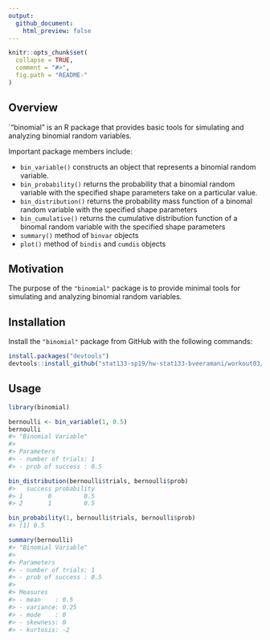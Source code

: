 ```yaml
---
output:
  github_document:
    html_preview: false
---
```


```r
knitr::opts_chunk$set(
  collapse = TRUE,
  comment = "#>",
  fig.path = "README-"
)
```

## Overview

`"binomial" is an R package that provides basic tools for simulating
and analyzing binomial random variables.

Important package members include:

* `bin_variable()` constructs an object that represents a binomial random variable.
* `bin_probability()` returns the probability that a binomial random variable with 
  the specified shape parameters take on a particular value.
* `bin_distribution()` returns the probability mass function of a binomal random 
  variable with the specified shape parameters
* `bin_cumulative()` returns the cumulative distribution function of a binomal random 
  variable with the specified shape parameters
* `summary()` method of `binvar` objects
* `plot()` method of `bindis` and `cumdis` objects

## Motivation

The purpose of the `"binomial"` package is to provide minimal tools for
simulating and analyzing binomial random variables.

## Installation

Install the `"binomial"` package from GitHub with the following commands:

```r
install.packages("devtools") 
devtools::install_github("stat133-sp19/hw-stat133-bveeramani/workout03/binomial")
```

## Usage

```r
library(binomial)

bernoulli <- bin_variable(1, 0.5)
bernoulli
#> "Binomial Variable" 
#>
#> Parameters 
#> - number of trials: 1 
#> - prob of success : 0.5

bin_distribution(bernoulli$trials, bernoulli$prob)
#>   success probability
#> 1       0         0.5
#> 2       1         0.5

bin_probability(1, bernoulli$trials, bernoulli$prob)
#> [1] 0.5

summary(bernoulli)
#> "Binomial Variable" 
#>
#> Parameters 
#> - number of trials: 1 
#> - prob of success : 0.5 
#>
#> Measures 
#> - mean    : 0.5 
#> - variance: 0.25 
#> - mode    : 0 
#> - skewness: 0 
#> - kurtosis: -2
```
